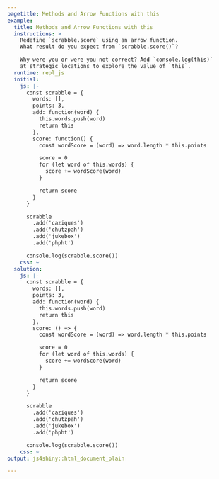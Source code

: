 ```yaml
---
pagetitle: Methods and Arrow Functions with this
example:
  title: Methods and Arrow Functions with this
  instructions: >
    Redefine `scrabble.score` using an arrow function.
    What result do you expect from `scrabble.score()`?

    Why were you or were you not correct? Add `console.log(this)`
    at strategic locations to explore the value of `this`.
  runtime: repl_js
  initial:
    js: |-
      const scrabble = {
        words: [],
        points: 3,
        add: function(word) {
          this.words.push(word)
          return this
        },
        score: function() {
          const wordScore = (word) => word.length * this.points

          score = 0
          for (let word of this.words) {
            score += wordScore(word)
          }

          return score
        }
      }

      scrabble
        .add('caziques')
        .add('chutzpah')
        .add('jukebox')
        .add('phpht')

      console.log(scrabble.score())
    css: ~
  solution:
    js: |-
      const scrabble = {
        words: [],
        points: 3,
        add: function(word) {
          this.words.push(word)
          return this
        },
        score: () => {
          const wordScore = (word) => word.length * this.points

          score = 0
          for (let word of this.words) {
            score += wordScore(word)
          }

          return score
        }
      }

      scrabble
        .add('caziques')
        .add('chutzpah')
        .add('jukebox')
        .add('phpht')

      console.log(scrabble.score())
    css: ~
output: js4shiny::html_document_plain

---
```


